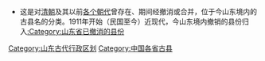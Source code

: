 * 这是对[[清朝|清朝]]及其以前[[中国朝代|各个朝代]]曾存在、期间经撤消或合并，位于今山东境内的古县名的分类。1911年开始（民国至今）近现代，今山东境内撤销的县份归入[[:Category:山东省已撤消的县份|:Category:山东省已撤消的县份]]
{{中国古代行政区划分类向导|state=expanded}}
[[Category:山东古代行政区划|Category:山东古代行政区划]]
[[Category:中国各省古县|Category:中国各省古县]]